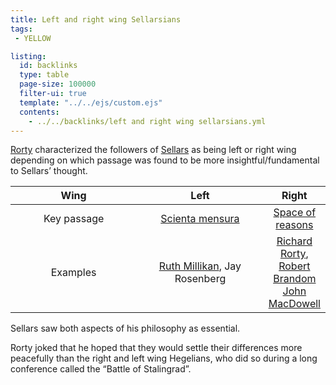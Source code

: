 ```yaml
---
title: Left and right wing Sellarsians
tags: 
 - YELLOW

listing:
  id: backlinks
  type: table
  page-size: 100000
  filter-ui: true
  template: "../../ejs/custom.ejs"
  contents:
    - ../../backlinks/left and right wing sellarsians.yml
---
```


[Rorty](/docs/phil/Richard Rorty.html) characterized the followers of [Sellars](/docs/phil/Wilfrid Sellars.html) as being left or right wing depending on which passage was found to be more insightful/fundamental to Sellars' thought.

| Wing      | Left | Right |
|:-----------:|:-----------:|:---:|
| Key passage      | [Scienta mensura](/docs/phil/Scienta mensura.html)        | [Space of reasons](/docs/phil/Space of reasons.html) | 
| Examples | [Ruth Millikan](/docs/phil/Ruth Millikan.html), Jay Rosenberg | [Richard Rorty](/docs/phil/Richard Rorty.html), [Robert Brandom](/docs/phil/Robert Brandom.html) [John MacDowell](/docs/phil/John MacDowell.html) |

Sellars saw both aspects of his philosophy as essential.

Rorty joked that he hoped that they would settle their differences more peacefully than the right and left wing Hegelians, who did so during a long conference called the "Battle of Stalingrad".
